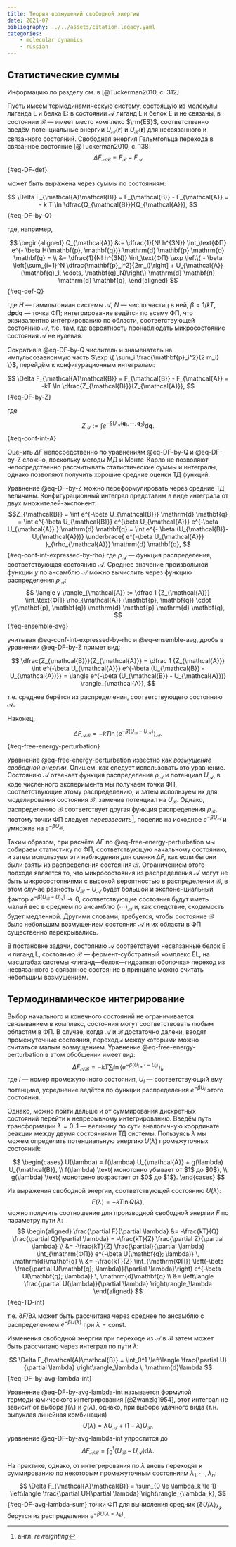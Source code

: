 ```yaml
---
title: Теория возмущений свободной энергии
date: 2021-07
bibliography: ../../assets/citation.legacy.yaml
categories:
    - molecular dynamics
    - russian
---
```


## Статистические суммы

::: column-margin
Информацию по разделу см. в [@Tuckerman2010, с. 312]
:::

Пусть имеем термодинамическую систему, состоящую из молекулы лиганда $\mathrm{L}$ и белка $\mathrm{E}$: в состоянии $\mathcal{A}$ лиганд $\mathrm{L}$ и белок $\mathrm{E}$ и не связаны, в состоянии $\mathcal{B}$ --- имеет место комплекс $\rm{ES}$, соответственно введём потенциальные энергии $U_{\mathcal{A}}(\mathbf{r})$ и $U_{\mathcal{B}}(\mathbf{r})$ для несвязанного и связанного состояний. Свободная энергия Гельмгольца перехода в связанное состояние [@Tuckerman2010, с. 138]
$$ \Delta F_{\mathcal{A}\mathcal{B}} = F_{\mathcal{B}} - F_{\mathcal{A}} $$ {#eq-DF-def}

может быть выражена через суммы по состояниям:

$$ \Delta F_{\mathcal{A}\mathcal{B}} = F_{\mathcal{B}} - F_{\mathcal{A}} = - k T \ln \dfrac{Q_{\mathcal{B}}}{Q_{\mathcal{A}}}, $$ {#eq-DF-by-Q}

где, например,

$$
\begin{aligned}
Q_{\mathcal{A}} &:= \dfrac{1}{N! h^{3N}} \int_\text{ФП} e^{- \beta H(\mathbf{p}, \mathbf{q})} \mathrm{d} \mathbf{p} \mathrm{d} \mathbf{q} = \\
&= \dfrac{1}{N! h^{3N}} \int_\text{ФП} \exp \left\{ - \beta \left[\sum_{i=1}^N \dfrac{\mathbf{p}_i^2}{2m_i}\right] + U_{\mathcal{A}} (\mathbf{q}_1, \cdots, \mathbf{q}_N)\right\} \mathrm{d} \mathbf{п} \mathrm{d} \mathbf{q},
\end{aligned}
$${#eq-def-Q}

где $H$ --- гамильтониан системы $\mathcal{A}$, $N$ --- число частиц в ней, $\beta = 1 / kT$, $\mathrm{d} \mathbf{p} \mathrm{d} \mathbf{q}$ --- точка ФП; интегрирование ведётся по всему ФП, что эквивалентно интегрированию по области, соответствующей состоянию $\mathcal{A}$, т.е. там, где вероятность пронаблюдать микросостояние состояния $\mathcal{A}$ не нулевая.

Сократив в @eq-DF-by-Q числитель и знаменатель на импульсозависимую часть $\exp \{ \sum_i \frac{\mathbf{p}_i^2}{2 m_i} \}$, перейдём к конфигурационным интегралам:

$$ \Delta F_{\mathcal{A}\mathcal{B}} = F_{\mathcal{B}} - F_{\mathcal{A}} = -kT \ln \dfrac{Z_{\mathcal{B}}}{Z_{\mathcal{A}}}, $$ {#eq-DF-by-Z}

где

$$ Z_{\mathcal{A}} := \int e^{ -\beta U_{\mathcal{A}} (\mathbf{q}_1, \cdots, \mathbf{q}_2) } \mathrm{d} \mathbf{q}. $${#eq-conf-int-A}

Оценить $\Delta F$ непосредственно по уравнениям @eq-DF-by-Q и @eq-DF-by-Z сложно, поскольку методы МД и Монте-Карло не позволяют непосредственно рассчитывать статистические суммы и интегралы, однако позволяют получить хорошие средние оценки ТД функций.

Уравнение @eq-DF-by-Z можно переформулировать через средние ТД величины. Конфигурационный интеграл представим в виде интеграла от двух множителей-экспонент:
$$Z_{\mathcal{B}} = \int e^{-\beta U_{\mathcal{B}}} \mathrm{d} \mathbf{q} = 
\int e^{-\beta U_{\mathcal{B}}} e^{\beta U_{\mathcal{A}}} e^{-\beta U_{\mathcal{A}} } \mathrm{d} \mathbf{q} = 
\int e^{- \beta (U_{\mathcal{B}}-U_{\mathcal{A}})} \underbrace{ e^{-\beta U_{\mathcal{A}}} }_{\rho_{\mathcal{A}}} \mathrm{d} \mathbf{q},
$$ {#eq-conf-int-expressed-by-rho}
где $\rho_{\mathcal{A}}$ --- функция распределения, соответствующая состоянию $\mathcal{A}.$ Среднее значение произвольной функции $y$ по ансамблю $\mathcal{A}$ можно вычислить через функцию распределения $\rho_{\mathcal{A}}$:
$$
\langle y \rangle_{\mathcal{A}} := \dfrac 1 {Z_{\mathcal{A}}} \int_\text{ФП} \rho_{\mathcal{A}} (\mathbf{p}, \mathbf{q}) \cdot y(\mathbf{p}, \mathbf{q}) \mathrm{d} \mathbf{p} \mathrm{d} \mathbf{q},
$${#eq-ensemble-avg}

учитывая @eq-conf-int-expressed-by-rho и @eq-ensemble-avg, дробь в уравнении @eq-DF-by-Z примет вид:

$$
\dfrac{Z_{\mathcal{B}}}{Z_{\mathcal{A}}} = \dfrac 1 {Z_{\mathcal{A}}} \int e^{-\beta U_{\mathcal{A}}} e^{-\beta (U_{\mathcal{B}} - U_{\mathcal{A})}} = \langle e^{-\beta (U_{\mathcal{B}} - U_{\mathcal{A}})} \rangle_{\mathcal{A}},
$$

т.е. среднее берётся из распределения, соответствующего состоянию $\mathcal{A}$.

Наконец, 

$$
\Delta F_{\mathcal A \mathcal B} = -kT \ln \langle e^{-\beta (U_{\mathcal B} - U_{\mathcal A})} \rangle_{\mathcal A}.
$$ {#eq-free-energy-perturbation}

Уравнение @eq-free-energy-perturbation известно как _возмущение свободной энергии_. Опишем, как следует использовать это уравнение. Состоянию $\mathcal A$ отвечает функция распределения $\rho_{\mathcal A}$ и потенциал $U_{\mathcal A}$, в ходе численного эксперимента мы получаем точки ФП, соответствующие этому распределению, и затем используем их для моделирования состояния $\mathcal B,$ заменив потенциал на $U_{\mathcal B}$. Однако, распределению $\mathcal B$ соответствует другая функция распределения $\rho_{\mathcal B}$, поэтому точки ФП следует _перевзвесить_^[англ. _reweighting_], поделив на исходное $e^{-\beta U_{\mathcal A}}$ и умножив на $e^{-\beta U_{\mathcal B}}$.

Таким образом, при расчёте $\Delta F$ по @eq-free-energy-perturbation мы собираем статистику по ФП, соответствующую начальному состоянию, и затем используем эти наблюдения для оценки $\Delta F$, как если бы они были взяты из распределения состояния $\mathcal B$. Ограничением этого подхода является то, что микросостояния из распределения $\mathcal A$ могут не быть микросостояниями с высокой вероятностью в распределении $\mathcal B$, в этом случае разность $U_{\mathcal B} - U_{\mathcal A}$ будет большой и экспоненциальный фактор $e^{-\beta (U_{\mathcal B} - U_{\mathcal A})} \to 0$, соответствующие состояния будут иметь малый вес в среднем по ансамблю $\langle \cdots \rangle_{\mathcal A}$ и, как следствие, сходимость будет медленной. Другими словами, требуется, чтобы состояние $\mathcal B$ было небольшим возмущением состояния $\mathcal A$ и их области в ФП существенно перекрывались.

::: {.callout-note}
В постановке задачи, состоянию $\mathcal{A}$ соответствует несвязанные белок $\text{E}$ и лиганд $\text{L}$, состоянию $\mathcal{B}$ --- фермент-субстратный комплекс $\text{EL}$, на масштабах системы «лиганд---белок---гидратная оболочка» переход из несвязанного в связанное состояние в принципе можно считать небольшим возмущением.
:::

## Термодинамическое интегрирование

Выбор начального и конечного состояний не ограничивается связыванием в комплекс, состояния могут соответствовать любым областям в ФП. В случае, когда $\mathcal{A}$ и $\mathcal{B}$ достаточно далеки, вводят промежуточные состояния, переходы между которыми можно считаться малым возмущением. Уравнение @eq-free-energy-perturbation в этом обобщении имеет вид:
$$
\Delta F_{\mathcal{A}\mathcal{B}} = -kT \sum_{i} \ln \langle e^{-\beta (U_{i+1} - U_i)} \rangle_i,
$$
где $i$ --- номер промежуточного состояния, $U_i$ --- соответствующий ему потенциал, усреднение ведётся по функции распределения $e^{-\beta U_i}$ этого состояния.

Однако, можно пойти дальше и от суммирования дискретных состояний перейти к непрерывному интегрированию.
Введём путь трансформации $\lambda = 0..1$ --- величину по сути аналогичную координате реакции между двумя состояниями ТД системы. Пользуясь $\lambda$ мы можем определить потенциальную энергию $U(\lambda)$ промежуточных состояний:

$$
\begin{cases}
    U(\lambda) = f(\lambda) U_{\mathcal{A}} + g(\lambda) U_{\mathcal{B}}, \\
    f(\lambda) \text{ монотонно убывает от $1$ до $0$}, \\
    g(\lambda) \text{ монотонно возрастает от $0$ до $1$}.
\end{cases}
$$

Из выражения свободной энергии, соответствующей состоянию $U(\lambda)$:
$$ F(\lambda) = - k T \ln Q(\lambda), $$
можно получить соотношение для производной свободной энергии $F$ по параметру пути $\lambda$:
$$ 
\begin{aligned}
\frac{\partial F}{\partial \lambda} &= -\frac{kT}{Q} \frac{\partial Q}{\partial \lambda} = -\frac{kT}{Z} \frac{\partial Z}{\partial \lambda} \\
&= -\frac{kT}{Z} \frac{\partial}{\partial \lambda} \int_{\mathrm{ФП}} e^{-\beta U(\mathbf{q}; \lambda)} \, \mathrm{d}\mathbf{q} \\
&= -\frac{kT}{Z} \int_{\mathrm{ФП}} \left(-\beta \frac{\partial U(\mathbf{q}; \lambda)}{\partial \lambda}\right) e^{-\beta U(\mathbf{q}; \lambda)} \, \mathrm{d}\mathbf{q} \\
&= \left\langle \frac{\partial U(\lambda)}{\partial \lambda} \right\rangle_\lambda
\end{aligned}
$$ {#eq-TD-int}

т.е. $\partial F / \partial \lambda$ может быть рассчитана через среднее по ансамблю с распределением $e^{-\beta U(\lambda)}$ при $\lambda = \mathrm{const}$.

Изменения свободной энергии при переходе из $\mathcal{A}$ в $\mathcal{B}$ затем может быть рассчитано через интеграл по пути $\lambda$:

$$ \Delta F_{\mathcal{A}\mathcal{B}} = \int_0^1 \left\langle \frac{\partial U}{\partial \lambda} \right\rangle_\lambda \, \mathrm{d}\lambda $$ {#eq-DF-by-avg-lambda-int}

Уравнение @eq-DF-by-avg-lambda-int называется формулой термодинамического интегрирования [@Zwanzig1954], этот интеграл не зависит от выбора $f(\lambda)$ и $g(\lambda)$, однако, при выборе удачного вида (т.н. выпуклая линейная комбинация)
$$ U(\lambda) = \lambda U_{\mathcal{A}} + (1 - \lambda) U_{\mathcal{B}}, $$
уравнение @eq-DF-by-avg-lambda-int упростится до
$$
\Delta F_{\mathcal{A}\mathcal{B}} = \int_0^1 \langle U_{\mathcal{B}} - U_{\mathcal{A}} \rangle \mathrm{d} \lambda.
$$

На практике, однако, от интегрирования по $\lambda$ вновь переходят к суммированию по некоторым промежуточным состояниям $\lambda_1, \cdots, \lambda_n$:
$$
\Delta F_{\mathcal{A}\mathcal{B}} = \sum_{0 \le \lambda_k \le 1} \left\langle \frac{\partial U}{\partial \lambda} \right\rangle_{\lambda_k},
$$ {#eq-DF-avg-lambda-sum}
точки ФП для вычисления средних $\langle \partial U / \lambda \rangle_{\lambda_k}$ берутся из  распределения $e^{-\beta U(\lambda = \lambda_k)}$.
